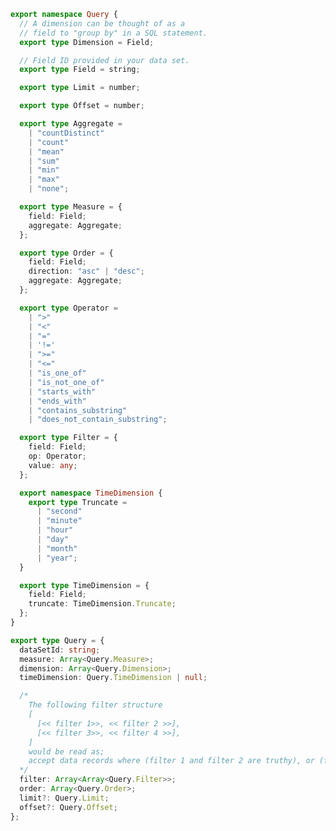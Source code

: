 ```typescript
export namespace Query {
  // A dimension can be thought of as a
  // field to "group by" in a SQL statement.
  export type Dimension = Field;

  // Field ID provided in your data set.
  export type Field = string;

  export type Limit = number;

  export type Offset = number;

  export type Aggregate =
    | "countDistinct"
    | "count"
    | "mean"
    | "sum"
    | "min"
    | "max"
    | "none";

  export type Measure = {
    field: Field;
    aggregate: Aggregate;
  };

  export type Order = {
    field: Field;
    direction: "asc" | "desc";
    aggregate: Aggregate;
  };

  export type Operator =
    | ">"
    | "<"
    | "="
    | '!='
    | ">="
    | "<="
    | "is_one_of"
    | "is_not_one_of"
    | "starts_with"
    | "ends_with"
    | "contains_substring"
    | "does_not_contain_substring";

  export type Filter = {
    field: Field;
    op: Operator;
    value: any;
  };

  export namespace TimeDimension {
    export type Truncate =
      | "second"
      | "minute"
      | "hour"
      | "day"
      | "month"
      | "year";
  }

  export type TimeDimension = {
    field: Field;
    truncate: TimeDimension.Truncate;
  };
}

export type Query = {
  dataSetId: string;
  measure: Array<Query.Measure>;
  dimension: Array<Query.Dimension>;
  timeDimension: Query.TimeDimension | null;

  /*
    The following filter structure
    [
      [<< filter 1>>, << filter 2 >>],
      [<< filter 3>>, << filter 4 >>],
    ]
    would be read as;
    accept data records where (filter 1 and filter 2 are truthy), or (filter 3 and filter 4 are truthy)
  */
  filter: Array<Array<Query.Filter>>;
  order: Array<Query.Order>;
  limit?: Query.Limit;
  offset?: Query.Offset;
};
```